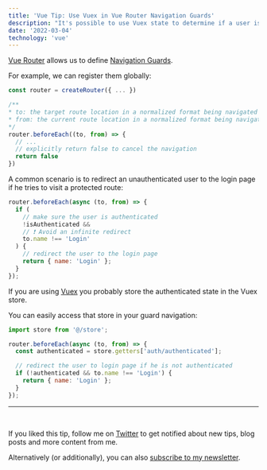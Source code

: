 ```yaml
---
title: 'Vue Tip: Use Vuex in Vue Router Navigation Guards'
description: "It's possible to use Vuex state to determine if a user is allowed to visit certain Vue Router routes."
date: '2022-03-04'
technology: 'vue'
---
```


[Vue Router](https://router.vuejs.org/) allows us to define [Navigation Guards](https://router.vuejs.org/guide/advanced/navigation-guards.html).

For example, we can register them globally:

```js
const router = createRouter({ ... })

/**
* to: the target route location in a normalized format being navigated to.
* from: the current route location in a normalized format being navigated away from.
*/
router.beforeEach((to, from) => {
  // ...
  // explicitly return false to cancel the navigation
  return false
})
```

A common scenario is to redirect an unauthenticated user to the login page if he tries to visit a protected route:

```js
router.beforeEach(async (to, from) => {
  if (
    // make sure the user is authenticated
    !isAuthenticated &&
    // ❗️ Avoid an infinite redirect
    to.name !== 'Login'
  ) {
    // redirect the user to the login page
    return { name: 'Login' };
  }
});
```

If you are using [Vuex](https://vuex.vuejs.org/) you probably store the authenticated state in the Vuex store.

You can easily access that store in your guard navigation:

```js
import store from '@/store';

router.beforeEach(async (to, from) => {
  const authenticated = store.getters['auth/authenticated'];

  // redirect the user to login page if he is not authenticated
  if (!authenticated && to.name !== 'Login') {
    return { name: 'Login' };
  }
});
```

---

<br />

If you liked this tip, follow me on [Twitter](https://twitter.com/mokkapps) to get notified about new tips, blog posts and more content from me.

Alternatively (or additionally), you can also [subscribe to my newsletter](https://mokkapps.de/newsletter).
